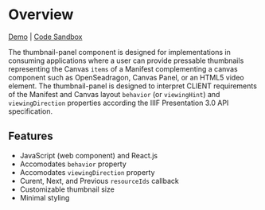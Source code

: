
# Overview

[Demo](https://thumbnail-panel.netlify.app/) | [Code Sandbox](https://codesandbox.io/dashboard/repositories/github/IIIF-Commons/thumbnail-panel)

The thumbnail-panel component is designed for implementations in consuming applications where a user can provide pressable thumbnails representing the Canvas `items` of a Manifest complementing a canvas component such as OpenSeadragon, Canvas Panel, or an HTML5 video element. The thumbnail-panel is designed to interpret CLIENT requirements of the Manifest and Canvas layout `behavior` (or `viewingHint`) and `viewingDirection` properties according the IIIF Presentation 3.0 API specification.

<ThumbnailPanel />

## Features

- JavaScript (web component) and React.js
- Accomodates `behavior` property
- Accomodates `viewingDirection` property
- Curent, Next, and Previous `resourceIds` callback
- Customizable thumbnail size
- Minimal styling

